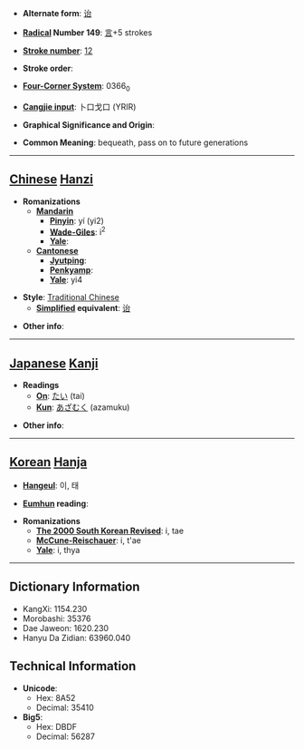 * '''Alternate form''': [[诒]]

* '''[[Wiktionary:Chinese radical index| Radical]] Number 149''': [[Wiktionary:Chinese radical index 言|言]]+5 strokes

* '''[[Wiktionary:Chinese total strokes index|Stroke number]]''': [[Wiktionary:Chinese total strokes index 12|12]]

* '''Stroke order''': 

* '''[[Wiktionary:Chinese four corner index|Four-Corner System]]''': 0366<sub>0</sub>

* '''[[Wiktionary:Chinese Cangjie index|Cangjie input]]''': 卜口戈口 (YRIR)

* '''Graphical Significance and Origin''': 

* '''Common Meaning''': bequeath, pass on to future generations

----

== [[Chinese]] [[Hanzi]] ==

* '''Romanizations'''
** '''[[Mandarin]]'''
*** '''[[Pinyin]]''': yí (yi2)
*** '''[[Wade-Giles]]''': i<sup>2</sup>
*** '''[[Yale]]''': 
** '''[[Cantonese]]'''
*** '''[[Jyutping]]''':
*** '''[[Penkyamp]]''': 
*** '''[[Yale]]''': yi4

* '''Style''': [[Traditional Chinese]] 
** '''[[Simplified Chinese|Simplified]] equivalent''': [[诒]]

* '''Other info''': 

----

== [[Japanese]] [[Kanji]] ==

* '''Readings'''
** '''[[On]]''': [[たい]] (tai)
** '''[[Kun]]''': [[あざむく]] (azamuku)

* '''Other info''':  

----

== [[Korean]] [[Hanja]] ==

* '''[[Hangeul]]''': 이, 태

* '''[[Eumhun]] reading''': 

* '''Romanizations'''
** '''[[The 2000 South Korean Revised Romanization|The 2000 South Korean Revised]]''': i, tae
** '''[[McCune-Reischauer]]''': i, t'ae
** '''[[Yale]]''': i, thya

----

== Dictionary Information ==

* KangXi: 1154.230
* Morobashi: 35376
* Dae Jaweon: 1620.230
* Hanyu Da Zidian: 63960.040

== Technical Information ==

* '''Unicode''':
** Hex: 8A52
** Decimal: 35410
* '''Big5''':
** Hex: DBDF
** Decimal: 56287